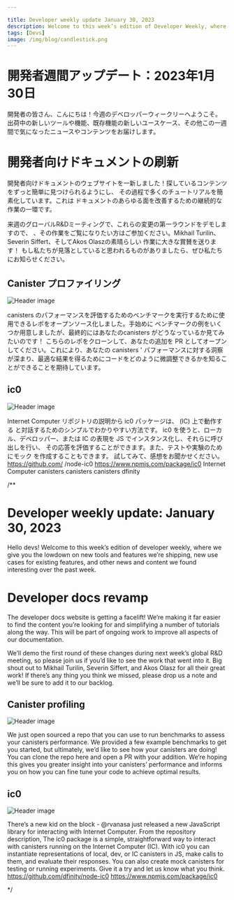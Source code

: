 ```yaml
---

title: Developer weekly update January 30, 2023
description: Welcome to this week’s edition of Developer Weekly, where we give you the lowdown on new tools and features we’re shipping, new use cases for existing features, and other news and content we found interesting over the past week.
tags: [Devs]
image: /img/blog/candlestick.png
---
```

# 開発者週間アップデート：2023年1月30日

開発者の皆さん、こんにちは！今週のデベロッパーウィークリーへようこそ。
出荷中の新しいツールや機能、既存機能の新しいユースケース、その他この一週間で気になったニュースやコンテンツをお届けします。

# 開発者向けドキュメントの刷新

開発者向けドキュメントのウェブサイトを一新しました！探しているコンテンツをずっと簡単に見つけられるようにし、
その過程で多くのチュートリアルを簡素化しています。これは
ドキュメントのあらゆる面を改善するための継続的な作業の一環です。

来週のグローバルR\&Dミーティングで、これらの変更の第一ラウンドをデモしますので、
、その作業をご覧になりたい方はご参加ください。Mikhail Turilin、Severin Siffert、そしてAkos Olaszの素晴らしい
作業に大きな賞賛を送ります！
もし私たちが見落としていると思われるものがありましたら、ぜひ私たちにお知らせください。

## Canister プロファイリング

![Header image](../_assets/candlestick.png)

canisters のパフォーマンスを評価するためのベンチマークを実行するために使用できるレポをオープンソース化しました。手始めに
ベンチマークの例をいくつか用意しましたが、最終的にはあなたのcanisters がどうなっているか見てみたいのです！
こちらのレポをクローンして、あなたの追加を PR としてオープンしてください。これにより、あなたの
canisters ' パフォーマンスに対する洞察が深まり、最適な結果を得るためにコードをどのように微調整できるかを知ることができることを期待しています。

## ic0

![Header image](../_assets/balloons.png)

Internet Computer
リポジトリの説明から ic0 パッケージは、 (IC) 上で動作する と対話するためのシンプルでわかりやすい方法です。 ic0 を使うと、ローカル、デベロッパー、または IC の表現を JS でインスタンス化し、それらに呼び出しを行い、 その応答を評価することができます。また、テストや実験のためにモック を作成することもできます。 試してみて、感想をお聞かせください。 https://github.com/ /node-ic0 https://www.npmjs.com/package/ic0
 Internet Computer canisters
 canisters
 canisters
dfinity

/**


# Developer weekly update: January 30, 2023

Hello devs! Welcome to this week’s edition of developer weekly, where we give you the lowdown on new tools and features
we’re shipping, new use cases for existing features, and other news and content we found interesting over the past week.

# Developer docs revamp

The developer docs website is getting a facelift! We’re making it far easier to find the content you’re looking for and
simplifying a number of tutorials along the way. This will be part of ongoing work to improve all aspects of our
documentation.

We’ll demo the first round of these changes during next week’s global R&D meeting, so please join us if you’d like to
see the work that went into it. Big shout out to Mikhail Turilin, Severin Siffert, and Akos Olasz for all their great
work!
If there’s any thing you think we missed, please drop us a note and we’ll be sure to add it to our backlog.

## Canister profiling

![Header image](../_assets/candlestick.png)

We just open sourced a repo that you can use to run benchmarks to assess your canisters performance. We provided a few
example benchmarks to get you started, but ultimately, we’d like to see how your canisters are doing!
You can clone the repo here and open a PR with your addition. We’re hoping this gives you greater insight into your
canisters’ performance and informs you on how you can fine tune your code to achieve optimal results.

## ic0
![Header image](../_assets/balloons.png)

There’s a new kid on the block - @rvanasa just released a new JavaScript library for interacting with Internet Computer.
From the repository description,
The ic0 package is a simple, straightforward way to interact with canisters running on the Internet Computer (IC).
With ic0 you can instantiate representations of local, dev, or IC canisters in JS, make calls to them, and evaluate
their responses. You can also create mock canisters for testing or running experiments.
Give it a try and let us know what you think.
https://github.com/dfinity/node-ic0
https://www.npmjs.com/package/ic0

*/